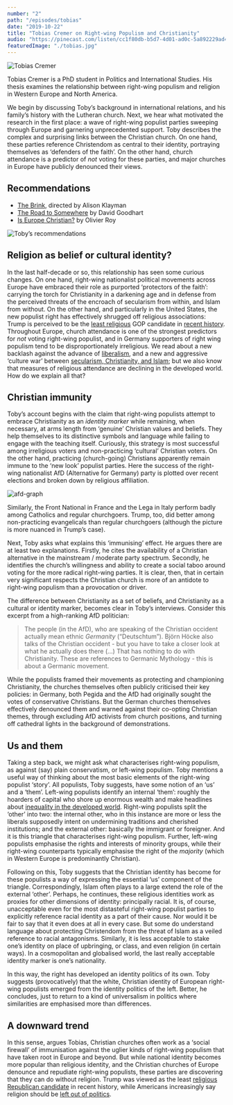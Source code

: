 ```yaml
---
number: "2"
path: "/episodes/tobias"
date: "2019-10-22"
title: "Tobias Cremer on Right-wing Populism and Christianity"
audio: "https://pinecast.com/listen/cc1f80db-b5d7-4d01-ad0c-5a892229ad4c.mp3"
featuredImage: "./tobias.jpg"
---
```


![Tobias Cremer](tobias.jpg)

Tobias Cremer is a PhD student in Politics and International Studies. His thesis examines the relationship between right-wing populism and religion in Western Europe and North America.

We begin by discussing Toby’s background in international relations, and his family’s history with the Lutheran church. Next, we hear what motivated the research in the first place: a wave of right-wing populist parties sweeping through Europe and garnering unprecedented support. Toby describes the complex and surprising links between the Christian church. On one hand, these parties reference Christendom as central to their identity, portraying themselves as ‘defenders of the faith’. On the other hand, church attendance is a predictor of *not* voting for these parties, and major churches in Europe have publicly denounced their views. 

## Recommendations

- [The Brink](https://letterboxd.com/film/the-brink-2019/), directed by Alison Klayman
- [The Road to Somewhere](https://www.goodreads.com/en/book/show/32446555) by David Goodhart
- [Is Europe Christian?](https://www.goodreads.com/book/show/48715693) by Olivier Roy

![Toby’s recommendations](book-choices.jpg)

## Religion as belief or cultural identity?

In the last half-decade or so, this relationship has seen some curious changes. On one hand, right-wing nationalist political movements across Europe have embraced their role as purported ‘protectors of the faith’: carrying the torch for Christianity in a darkening age and in defense from the perceived threats of the encroach of secularism from within, and Islam from without. On the other hand, and particularly in the United States, the new populist right has effectively shrugged off religious associations: Trump is perceived to be the [least religious](https://time.com/4194738/poll-religious-voters-embrace-donald-trump-even-if-he-lacks-faith/) GOP candidate in [recent history](https://www.pewresearch.org/fact-tank/2016/01/27/key-findings-faith-and-politics-in-2016-presidential-race/). Throughout Europe, church attendance is one of the strongest predictors for *not* voting right-wing populist, and in Germany supporters of right wing populism tend to be disproportionately irreligious. We read about a new backlash against the advance of [liberalism](https://www.cambridge.org/core/journals/perspectives-on-politics/article/trump-and-the-populist-authoritarian-parties-the-silent-revolution-in-reverse/FE06E514F88A13C8DBFD41984D12D88D), and a new and aggressive ‘culture war’ between [secularism, Christianity, and Islam](https://www.goodreads.com/book/show/15893689); but we also know that measures of religious attendance are declining in the developed world. How do we explain all that?

## Christian immunity

Toby’s account begins with the claim that right-wing populists attempt to embrace Christianity as an *identity marker* while remaining, when necessary, at arms length from ‘genuine’ Christian values and beliefs. They help themselves to its distinctive symbols and language while failing to engage with the teaching itself. Curiously, this strategy is most successful among irreligious voters and non-practicing ‘cultural’ Christian voters. On the other hand, practicing (church-going) Christians apparently remain immune to the ‘new look’ populist parties. Here the success of the right-wing nationalist AfD (Alternative for Germany) party is plotted over recent elections and broken down by religious affiliation.

![afd-graph](afd-graph.png)

Similarly, the Front National in France and the Lega in Italy perform badly among Catholics and regular churchgoers. Trump, too, did better among non-practicing evangelicals than regular churchgoers (although the picture is more nuanced in Trump’s case).

Next, Toby asks what explains this ‘immunising’ effect. He argues there are at least two explanations. Firstly, he cites the availability of a Christian alternative in the mainstream / moderate party spectrum. Secondly, he identifies the church’s willingness and ability to create a social taboo around voting for the more radical right-wing parties.  It is clear, then, that in certain very significant respects the Christian church is more of an antidote to right-wing populism than a provocation or driver.

The difference between Christianity as a set of beliefs, and Christianity as a cultural or identity marker, becomes clear in Toby’s interviews. Consider this excerpt from a high-ranking AfD politician:

> The people (in the AfD), who are speaking of the Christian occident actually mean ethnic *Germanity* (“Deutschtum”). Björn Höcke also talks of the Christian occident - but you have to take a closer look at what he actually does there (...) That has nothing to do with Christianity. These are references to Germanic Mythology - this is about a Germanic movement.

While the populists framed their movements as protecting and championing Christianity, the churches themselves often publicly criticised their key policies: in Germany, both Pegida and the AfD had originally sought the votes of conservative Christians. But the German churches themselves effectively denounced them and warned against their co-opting Christian themes, through excluding AfD activists from church positions, and turning off cathedral lights in the background of demonstrations.

## Us and them

Taking a step back, we might ask what characterises right-wing populism, as against (say) plain conservatism, or left-wing populism. Toby mentions a useful way of thinking about the most basic elements of the right-wing populist ‘story’. All populists, Toby suggests, have some notion of an ‘us’ and a ‘them’. Left-wing populists identify an internal ‘them’: roughly the hoarders of capital who shore up enormous wealth and make headlines about [inequality in the developed world](https://www.cbpp.org/research/poverty-and-inequality/a-guide-to-statistics-on-historical-trends-in-income-inequality). Right-wing populists split the ‘other’ into two: the internal other, who in this instance are more or less the liberals supposedly intent on undermining traditions and cherished institutions; and the external other: basically the immigrant or foreigner. And it is this triangle that characterises right-wing populism. Further, left-wing populists emphasise the rights and interests of minority groups, while their right-wing counterparts typically emphasise the right of the *majority* (which in Western Europe is predominantly Christian).

Following on this, Toby suggests that the Christian identity has become for these populists a way of expressing the essential ‘us’ component of the triangle. Correspondingly, Islam often plays to a large extend the role of the external ‘other’. Perhaps, he continues, these religious identities work as proxies for other dimensions of identity: principally racial. It is, of course, unacceptable even for the most distasteful right-wing populist parties to explicitly reference racial identity as a part of their cause. Nor would it be fair to say that it even does at all in every case. But some do understand language about protecting Christendom from the threat of Islam as a veiled reference to racial antagonisms. Similarly, it is less acceptable to stake one’s identity on place of upbringing, or class, and even religion (in certain ways). In a cosmopolitan and globalised world, the last really acceptable identity marker is one’s nationality. 

In this way, the right has developed an identity politics of its own. Toby suggests (provocatively) that the white, Christian identity of European right-wing populists emerged from the identity politics of the left. Better, he concludes, just to return to a kind of universalism in politics where similarities are emphasised more than differences.

## A downward trend

In this sense, argues Tobias, Christian churches often work as a ‘social firewall’ of immunisation against the uglier kinds of right-wing populism that have taken root in Europe and beyond. But while national identity becomes more popular than religious identity, and the Christian churches of Europe denounce and repudiate right-wing populists, these parties are discovering that they can do without religion. Trump was viewed as the least [religious Republican candidate](https://www.pewforum.org/2016/01/27/faith-and-the-2016-campaign/) in recent history, while Americans increasingly say religion should be [left out of politics](https://www.pewforum.org/2019/11/15/americans-have-positive-views-about-religions-role-in-society-but-want-it-out-of-politics/).